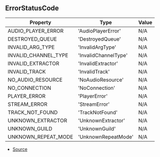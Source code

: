 ## ErrorStatusCode

| Property | Type | Value |
| ----------- | ----------- | ----------- |
| AUDIO_PLAYER_ERROR | 'AudioPlayerError' | N/A |
| DESTROYED_QUEUE | 'DestroyedQueue' | N/A |
| INVALID_ARG_TYPE | 'InvalidArgType' | N/A |
| INVALID_CHANNEL_TYPE | 'InvalidChannelType' | N/A |
| INVALID_EXTRACTOR | 'InvalidExtractor' | N/A |
| INVALID_TRACK | 'InvalidTrack' | N/A |
| NO_AUDIO_RESOURCE | 'NoAudioResource' | N/A |
| NO_CONNECTION | 'NoConnection' | N/A |
| PLAYER_ERROR | 'PlayerError' | N/A |
| STREAM_ERROR | 'StreamError' | N/A |
| TRACK_NOT_FOUND | 'TrackNotFound' | N/A |
| UNKNOWN_EXTRACTOR | 'UnknownExtractor' | N/A |
| UNKNOWN_GUILD | 'UnknownGuild' | N/A |
| UNKNOWN_REPEAT_MODE | 'UnknownRepeatMode' | N/A |


- [Source](https://github.com/Androz2091/discord-player/blob/e5339f1/packages/discord-player/src/Structures/PlayerError.ts#L1)